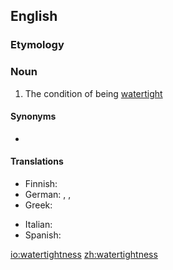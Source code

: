 ==English==

===Etymology===
{{suffix|watertight|ness|lang=en}}

===Noun===
{{en-noun|-}}

# {{lb|en|rare}} The condition of being [[watertight]]

====Synonyms====
* {{l|en|waterproofness}}

====Translations====
{{trans-top|condition of being watertight}}
* Finnish: {{t|fi|vesitiiveys}}
* German: {{t|de|Wasserdichtheit|f}}, {{t|de|Wasserdichtigkeit|f}}, {{t|de|Wasserundurchlässigkeit|f}}
* Greek: {{t+|el|στεγανότητα|f}}
{{trans-mid}}
* Italian: {{t+|it|impermeabilità|f}}
* Spanish: {{t|es|estanquidad|f}}
{{trans-bottom}}

[[io:watertightness]]
[[zh:watertightness]]
